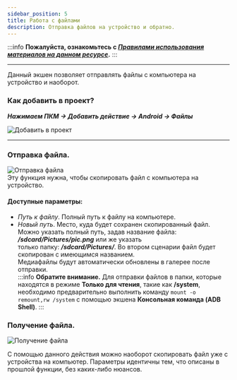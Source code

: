 ```yaml
---
sidebar_position: 5
title: Работа с файлами
description: Отправка файлов на устройство и обратно.
---  
```

:::info **Пожалуйста, ознакомьтесь с [*Правилами использования материалов на данном ресурсе*](../Disclaimer).**
:::
_______________________________________________
Данный экшен позволяет отправлять файлы с компьютера на устройство и наоборот.  
### Как добавить в проект?  
***Нажимаем ПКМ → Добавить действие → Android → Файлы***  

![Добавить в проект](./assets/Files/Files_pic1.png)  
_______________________________________________ 
### Отправка файла.  
![Отправка файла](./assets/Files/Files_pic2.png)   
Эту функция нужна, чтобы скопировать файл с компьютера на устройство.  
#### Доступные параметры:  
- *Путь к файлу*. Полный путь к файлу на компьютере.  
- *Новый путь*. Место, куда будет сохранен скопированный файл.  
Можно указать полный путь, задав название файла: ***/sdcard/Pictures/pic.png*** или же указать  
только папку: ***/sdcard/Pictures/***. Во втором сценарии файл будет скопирован с имеющимся названием.   
Медиафайлы будут автоматически обновлены в галерее после отправки.  
:::info **Обратите внимание.**
Для отправки файлов в папки, которые находятся в режиме **Только для чтения**, такие как **/system**, необходимо предварительно выполнить команду `mount -o remount,rw /system` с помощью экшена **Консольная команда (ADB Shell)**. 
::: 

### Получение файла.  
![Получение файла](./assets/Files/Files_pic3.png)  

С помощью данного действия можно наоборот скопировать файл уже с устройства на компьютер. Параметры идентичны тем, что описаны в прошлой функции, без каких-либо нюансов.